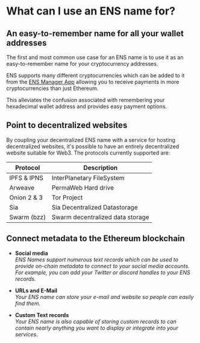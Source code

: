 # What can I use an ENS name for?

## An easy-to-remember name for all your wallet addresses
The first and most common use case for an ENS name is to use it as an easy-to-remember name for your cryptocurrency addresses.

ENS supports many different cryptocurrencies which can be added to it from the [ENS Manager App](https://app.ens.domains) allowing you to receive payments in more cryptocurrencies than just Ethereum.

This alleviates the confusion associated with remembering your hexadecimal wallet address and provides easy payment options.

## Point to decentralized websites
By coupling your decentralized ENS name with a service for hosting decentralized websites, it's possible to have an entirely decentralized website suitable for Web3. The protocols currently supported are:

|Protocol    |Description                      |
|------------|---------------------------------|
|IPFS & IPNS |InterPlanetary FileSystem        |
|Arweave     |PermaWeb Hard drive              |
|Onion 2 & 3 |Tor Project                      |
|Sia         |Sia Decentralized Datastorage    |
|Swarm (bzz) |Swarm decentralized data storage |

## Connect metadata to the Ethereum blockchain
* **Social media**  
*ENS Names support numerous text records which can be used to provide on-chain metadata to connect to your social media accounts. For example, you can add your Twitter or discord handles to your ENS records.*
  
* **URLs and E-Mail**  
*Your ENS name can store your e-mail and website so people can easily find them.*
  
* **Custom Text records**  
*Your ENS name is also capable of storing custom records to can contain nearly anything you want to display or integrate into your services.*
